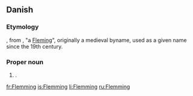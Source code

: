 ==Danish==

===Etymology===
{{etyl|non|da}} {{term|Flæmingr|lang=non}}, from {{etyl|nl|da}}, "a [[Fleming]]", originally a medieval byname, used as a given name since the 19th century.

===Proper noun===
{{infl|da|proper noun}}

# {{given name|male|lang=da}}.

[[fr:Flemming]]
[[is:Flemming]]
[[li:Flemming]]
[[ru:Flemming]]